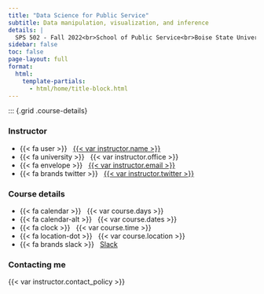 ```yaml
---
title: "Data Science for Public Service"
subtitle: Data manipulation, visualization, and inference
details: |
  SPS 502 - Fall 2022<br>School of Public Service<br>Boise State University
sidebar: false
toc: false
page-layout: full
format: 
  html:
    template-partials:
      - html/home/title-block.html
---
```




::: {.home}
:::

::: {.grid .course-details}

::: {.g-col-12 .g-col-sm-6 .g-col-md-4}
### Instructor

-   {{< fa user >}}   [{{< var instructor.name >}}](%7B%7B%3C%20var%20instructor.url%20%3E%7D%7D)
-   {{< fa university >}}   {{< var instructor.office >}}
-   {{< fa envelope >}}   <a href="mailto:{{< var instructor.email >}}">{{< var instructor.email >}}</a>
-   {{< fa brands twitter >}}   [{{< var instructor.twitter >}}](https://www.twitter.com/%7B%7B%3C%20var%20instructor.twitter%20%3E%7D%7D)
:::

::: {.g-col-12 .g-col-sm-6 .g-col-md-4}
### Course details

-   {{< fa calendar >}}   {{< var course.days >}}
-   {{< fa calendar-alt >}}   {{< var course.dates >}}
-   {{< fa clock >}}   {{< var course.time >}}
-   {{< fa location-dot >}}   {{< var course.location >}}
-   {{< fa brands slack >}}   [Slack](%7B%7B%3C%20var%20course.slack%20%3E%7D%7D)
:::

::: {.g-col-12 .g-col-md-4 .contact-policy}
### Contacting me

{{< var instructor.contact_policy >}}
:::
